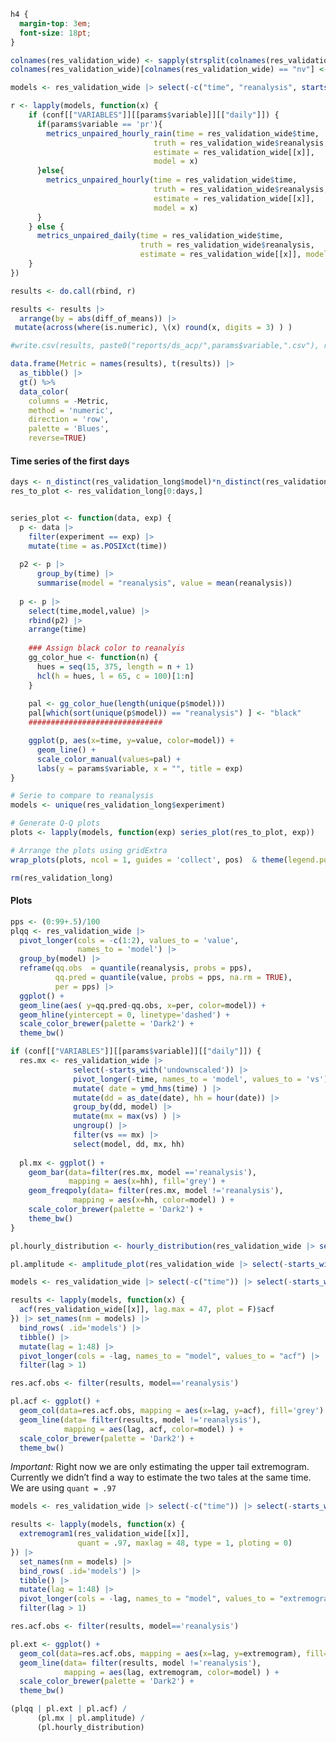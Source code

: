 ```css
h4 {
  margin-top: 3em;
  font-size: 18pt;
}
```

```r
colnames(res_validation_wide) <- sapply(strsplit(colnames(res_validation_wide), "\\."), `[`, 1)
colnames(res_validation_wide)[colnames(res_validation_wide) == "nv"] <- "naive"
```

```r
models <- res_validation_wide |> select(-c("time", "reanalysis", starts_with('undownscaled'))) |> colnames()

r <- lapply(models, function(x) {
    if (conf[["VARIABLES"]][[params$variable]][["daily"]]) {
      if(params$variable == 'pr'){
        metrics_unpaired_hourly_rain(time = res_validation_wide$time, 
                                truth = res_validation_wide$reanalysis, 
                                estimate = res_validation_wide[[x]], 
                                model = x)
      }else{
        metrics_unpaired_hourly(time = res_validation_wide$time, 
                                truth = res_validation_wide$reanalysis, 
                                estimate = res_validation_wide[[x]], 
                                model = x)        
      }
    } else {
      metrics_unpaired_daily(time = res_validation_wide$time, 
                             truth = res_validation_wide$reanalysis, 
                             estimate = res_validation_wide[[x]], model = x)
    }
})

results <- do.call(rbind, r)

results <- results |>
  arrange(by = abs(diff_of_means)) |>
 mutate(across(where(is.numeric), \(x) round(x, digits = 3) ) )

#write.csv(results, paste0("reports/ds_acp/",params$variable,".csv"), row.names = TRUE)

data.frame(Metric = names(results), t(results)) |> 
  as_tibble() |> 
  gt() %>%
  data_color(
    columns = -Metric, 
    method = 'numeric',
    direction = 'row',
    palette = 'Blues', 
    reverse=TRUE)
```

#### Time series of the first days

```r
days <- n_distinct(res_validation_long$model)*n_distinct(res_validation_long$experiment)*24*5
res_to_plot <- res_validation_long[0:days,]


series_plot <- function(data, exp) {
  p <- data |> 
    filter(experiment == exp) |>
    mutate(time = as.POSIXct(time))
  
  p2 <- p |>
      group_by(time) |>
      summarise(model = "reanalysis", value = mean(reanalysis))
  
  p <- p |> 
    select(time,model,value) |>
    rbind(p2) |>
    arrange(time)
  
    ### Assign black color to reanalyis
    gg_color_hue <- function(n) {
      hues = seq(15, 375, length = n + 1)
      hcl(h = hues, l = 65, c = 100)[1:n]
    } 
    
    pal <- gg_color_hue(length(unique(p$model)))
    pal[which(sort(unique(p$model)) == "reanalysis") ] <- "black"
    ##############################  

    ggplot(p, aes(x=time, y=value, color=model)) +
      geom_line() +
      scale_color_manual(values=pal) +
      labs(y = params$variable, x = "", title = exp)
}

# Serie to compare to reanalysis
models <- unique(res_validation_long$experiment)

# Generate Q-Q plots
plots <- lapply(models, function(exp) series_plot(res_to_plot, exp))

# Arrange the plots using gridExtra
wrap_plots(plots, ncol = 1, guides = 'collect', pos)  & theme(legend.position = 'bottom')

rm(res_validation_long)
```

#### Plots

```r
pps <- (0:99+.5)/100
plqq <- res_validation_wide |> 
  pivot_longer(cols = -c(1:2), values_to = 'value', 
               names_to = 'model') |> 
  group_by(model) |> 
  reframe(qq.obs  = quantile(reanalysis, probs = pps),
          qq.pred = quantile(value, probs = pps, na.rm = TRUE),
          per = pps) |> 
  ggplot() + 
  geom_line(aes( y=qq.pred-qq.obs, x=per, color=model)) + 
  geom_hline(yintercept = 0, linetype='dashed') + 
  scale_color_brewer(palette = 'Dark2') + 
  theme_bw() 
```


```r
if (conf[["VARIABLES"]][[params$variable]][["daily"]]) {
  res.mx <- res_validation_wide |> 
              select(-starts_with('undownscaled')) |>
              pivot_longer(-time, names_to = 'model', values_to = 'vs')  |> 
              mutate( date = ymd_hms(time) ) |> 
              mutate(dd = as_date(date), hh = hour(date)) |> 
              group_by(dd, model) |> 
              mutate(mx = max(vs) ) |> 
              ungroup() |> 
              filter(vs == mx) |> 
              select(model, dd, mx, hh)
  
  pl.mx <- ggplot() +
    geom_bar(data=filter(res.mx, model =='reanalysis'), 
             mapping = aes(x=hh), fill='grey') +
    geom_freqpoly(data= filter(res.mx, model !='reanalysis'),
              mapping = aes(x=hh, color=model) ) +
    scale_color_brewer(palette = 'Dark2') + 
    theme_bw() 
}
```

```r
pl.hourly_distribution <- hourly_distribution(res_validation_wide |> select(-starts_with('undownscaled')))
```

```r
pl.amplitude <- amplitude_plot(res_validation_wide |> select(-starts_with('undownscaled')))
```

```r
models <- res_validation_wide |> select(-c("time")) |> select(-starts_with('undownscaled')) |> colnames()

results <- lapply(models, function(x) {
  acf(res_validation_wide[[x]], lag.max = 47, plot = F)$acf
}) |> set_names(nm = models) |> 
  bind_rows( .id='models') |> 
  tibble() |> 
  mutate(lag = 1:48) |> 
  pivot_longer(cols = -lag, names_to = "model", values_to = "acf") |> 
  filter(lag > 1)

res.acf.obs <- filter(results, model=='reanalysis')

pl.acf <- ggplot() +
  geom_col(data=res.acf.obs, mapping = aes(x=lag, y=acf), fill='grey') + 
  geom_line(data= filter(results, model !='reanalysis'),
            mapping = aes(lag, acf, color=model) ) +
  scale_color_brewer(palette = 'Dark2') + 
  theme_bw() 
```

*Important:* Right now we are only estimating the upper tail extremogram. Currently we didn't find a way to estimate the two tales at the same time. We are using `quant = .97`

```r
models <- res_validation_wide |> select(-c("time")) |> select(-starts_with('undownscaled')) |> colnames()

results <- lapply(models, function(x) {
  extremogram1(res_validation_wide[[x]], 
               quant = .97, maxlag = 48, type = 1, ploting = 0)
}) |> 
  set_names(nm = models) |> 
  bind_rows( .id='models') |> 
  tibble() |> 
  mutate(lag = 1:48) |> 
  pivot_longer(cols = -lag, names_to = "model", values_to = "extremogram") |> 
  filter(lag > 1)

res.acf.obs <- filter(results, model=='reanalysis')

pl.ext <- ggplot() +
  geom_col(data=res.acf.obs, mapping = aes(x=lag, y=extremogram), fill='grey') + 
  geom_line(data= filter(results, model !='reanalysis'),
            mapping = aes(lag, extremogram, color=model) ) +
  scale_color_brewer(palette = 'Dark2') + 
  theme_bw() 
```

```r
(plqq | pl.ext | pl.acf) /
      (pl.mx | pl.amplitude) /
      (pl.hourly_distribution)
```